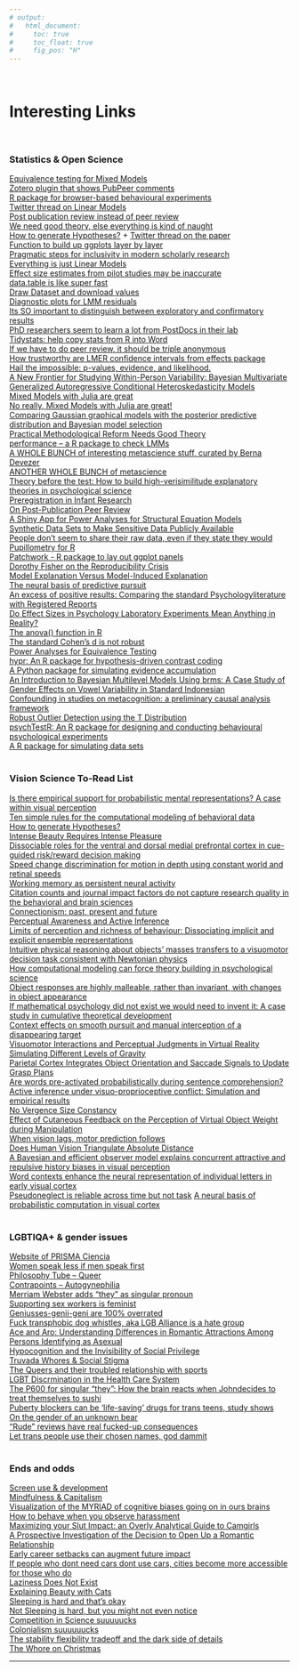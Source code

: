 ```yaml
---
# output:
#   html_document:
#     toc: true
#     toc_float: true
#     fig_pos: "H"
---
```


<br>

# Interesting Links
<br>

### Statistics & Open Science
[Equivalence testing for Mixed Models](https://pedermisager.netlify.com/post/mixed_model_equivalence/)<br>
[Zotero plugin that shows PubPeer comments](https://github.com/PubPeerFoundation/pubpeer_zotero_plugin)<br>
[R package for browser-based behavioural experiments](https://github.com/djnavarro/jaysire)<br>
[Twitter thread on Linear Models](https://twitter.com/allison_horst/status/1197690995510407169)<br>
[Post publication review instead of peer review](https://elifesciences.org/inside-elife/e9091cea/peer-review-new-initiatives-to-enhance-the-value-of-elife-s-process)<br>
[We need good theory, else everything is kind of naught](https://t.co/Vrf8x6Hock?amp=1)<br>
[How to generate Hypotheses?](https://docs.lib.purdue.edu/cgi/viewcontent.cgi?article=1197&context=jps) + [Twitter thread on the paper](https://twitter.com/IrisVanRooij/status/1121853158270042115)<br>
[Function to build up ggplots layer by layer](https://twitter.com/ralfer/status/1189512501479784448)<br>
[Pragmatic steps for inclusivity in modern scholarly research](https://opensciencemooc.eu/community/2019/10/17/inclusivity/)<br>
[Everything is just Linear Models](https://lindeloev.github.io/tests-as-linear/)<br>
[Effect size estimates from pilot studies may be inaccurate](https://www.sciencedirect.com/science/article/pii/S002210311630230X)<br>
[data.table is like super fast](https://twitter.com/Guru_GyanKhoji/status/1183642473051983872)<br>
[Draw Dataset and download values](https://twitter.com/fishnets88/status/1180147520850321408)<br>
[Diagnostic plots for LMM residuals](https://twitter.com/patilindrajeets/status/1134821489499357184)<br>
[Its SO important to distinguish between exploratory and confirmatory results](https://twitter.com/dsquintana/status/1181860481402884096)<br>
[PhD researchers seem to learn a lot from PostDocs in their lab](https://www.pnas.org/content/116/42/20910)<br>
[Tidystats: help copy stats from R into Word](https://twitter.com/willemsleegers/status/1176395769391267840)<br>
[If we have to do peer review, it should be triple anonymous](https://link.springer.com/article/10.1007%2Fs11098-017-0895-4)<br>
[How trustworthy are LMER confidence intervals from effects package](https://stats.stackexchange.com/questions/117641/how-trustworthy-are-the-confidence-intervals-for-lmer-objects-through-effects-pa)<br>
[Hail the impossible: p-values, evidence, and likelihood.](https://www.ncbi.nlm.nih.gov/pubmed/21077903)<br>
[A New Frontier for Studying Within-Person Variability: Bayesian Multivariate Generalized Autoregressive Conditional Heteroskedasticity Models](https://github.com/ph-rast/bmgarch)<br>
[Mixed Models with Julia are great](https://twitter.com/DrLearnasaurus/status/1237345289511600133)<br>
[No really, Mixed Models with Julia are great!](https://twitter.com/kleinschmidt/status/1229876425252986880)<br>
[Comparing Gaussian graphical models with the posterior predictive distribution and Bayesian model selection](https://twitter.com/wdonald_1985/status/1237150761978490881)<br>
[Practical Methodological Reform Needs Good Theory](https://psyarxiv.com/jcs6e)<br>
[performance – a R package to check LMMs](https://twitter.com/patilindrajeets/status/1234873716141690880)<br>
[A WHOLE BUNCH of interesting metascience stuff, curated by Berna Devezer](https://twitter.com/zerdeve/status/1234906668036608000)<br>
[ANOTHER WHOLE BUNCH of metascience](https://twitter.com/EikoFried/status/1234459788744052736)<br>
[Theory before the test: How to build high-verisimilitude explanatory theories in psychological science](https://psyarxiv.com/7qbpr)<br>
[Preregistration in Infant Research](https://psyarxiv.com/es2gx)<br>
[On Post-Publication Peer Review](https://twitter.com/GuyProchilo/status/1233111066546262019)<br>
[A Shiny App for Power Analyses for Structural Equation Models](https://twitter.com/andrewang91/status/1232344836717473792)<br>
[Synthetic Data Sets to Make Sensitive Data Publicly Available](https://twitter.com/dsquintana/status/1231585168076525569)<br>
[People don't seem to share their raw data, even if they state they would](https://twitter.com/tsuyomiyakawa/status/1230672758163402752)<br>
[Pupillometry for R](https://twitter.com/samhforbes/status/1083410941700726784)<br>
[Patchwork - R package to lay out ggplot panels](https://twitter.com/LittleMissData/status/1229176433123168256)<br>
[Dorothy Fisher on the Reproducibility Crisis](https://www.youtube.com/watch?v=v778svukrtU&feature=youtu.be)<br>
[Model Explanation Versus Model-Induced Explanation](https://t.co/PtkjrVzLnF?amp=1)<br>
[The neural basis of predictive pursuit](https://www.nature.com/articles/s41593-019-0561-6)<br>
[An excess of positive results: Comparing the standard Psychologyliterature with Registered Reports](https://psyarxiv.com/p6e9c)<br>
[Do Effect Sizes in Psychology Laboratory Experiments Mean Anything in Reality?](https://psyarxiv.com/mpw4t/)<br>
[The anova() function in R](https://twitter.com/WeAreRLadies/status/1223790298024726528)<br>
[The standard Cohen's d is not robust](https://twitter.com/GuyProchilo/status/1222967054212521989)<br>
[Power Analyses for Equivalence Testing](https://twitter.com/GuyProchilo/status/1222601933229297670)<br>
[hypr: An R package for hypothesis-driven contrast coding](https://psyarxiv.com/cqzdx/)<br>
[A Python package for simulating evidence accumulation](https://twitter.com/TraversEoin/status/1220306317052665856)<br>
[An Introduction to Bayesian Multilevel Models Using brms: A Case Study of Gender Effects on Vowel Variability in Standard Indonesian](https://psyarxiv.com/guhsa/)<br>
[Confounding in studies on metacognition: a preliminary causal analysis framework](https://www.psycharchives.org/handle/20.500.12034/2338)<br>
[Robust Outlier Detection using the T Distribution](http://eointravers.com/post/outliers/)<br>
[psychTestR: An R package for designing and conducting behavioural psychological experiments](https://twitter.com/PsyArXivBot/status/1216403018050043904)<br>
[A R package for simulating data sets](https://twitter.com/LisaDeBruine/status/1211322100360925184)<br>
<br>

### Vision Science To-Read List
[Is there empirical support for probabilistic mental representations? A case within visual perception](https://psyarxiv.com/4ap3f/)<br>
[Ten simple rules for the computational modeling of behavioral data](https://elifesciences.org/articles/49547v1)<br>
[How to generate Hypotheses?](https://docs.lib.purdue.edu/cgi/viewcontent.cgi?article=1197&context=jps)<br>
[Intense Beauty Requires Intense Pleasure](https://www.frontiersin.org/articles/10.3389/fpsyg.2019.02420/full)<br>
[Dissociable roles for the ventral and dorsal medial prefrontal cortex in cue-guided risk/reward decision making](https://www.nature.com/articles/s41386-019-0557-7#Bib1)<br>
[Speed change discrimination for motion in depth using constant world and retinal speeds](https://journals.plos.org/plosone/article?id=10.1371/journal.pone.0214766)<br>
[Working memory as persistent neural activity](https://psyarxiv.com/jh6e3/)<br>
[Citation counts and journal impact factors do not capture research quality in the behavioral and brain sciences](https://psyarxiv.com/9g5wk/)<br>
[Connectionism: past, present and future](https://link.springer.com/article/10.1007/BF00139193)<br>
[Perceptual Awareness and Active Inference](https://t.co/l6qxPUizBK?amp=1)<br>
[Limits of perception and richness of behaviour: Dissociating implicit and explicit ensemble representations](https://psyarxiv.com/3y4pz/)<br>
[Intuitive physical reasoning about objects’ masses transfers to a visuomotor decision task consistent with Newtonian physics](https://www.biorxiv.org/content/10.1101/2020.02.14.949164v1.abstract)<br>
[How computational modeling can force theory building in psychological science](https://psyarxiv.com/rybh9/)<br>
[Object responses are highly malleable, rather than invariant, with changes in object appearance](https://www.nature.com/articles/s41598-020-61447-8)<br>
[If mathematical psychology did not exist we would need to invent it: A case study in cumulative theoretical development](https://psyarxiv.com/ygbjp/)<br>
[Context effects on smooth pursuit and manual interception of a disappearing target](https://journals.physiology.org/doi/full/10.1152/jn.00217.2017)<br>
[Visuomotor Interactions and Perceptual Judgments in Virtual Reality Simulating Different Levels of Gravity](https://www.ncbi.nlm.nih.gov/pmc/articles/PMC7039824/)<br>
[Parietal Cortex Integrates Object Orientation and Saccade Signals to Update Grasp Plans](https://www.biorxiv.org/content/10.1101/758532v2.full)<br>
[Are words pre-activated probabilistically during sentence comprehension?](https://psyarxiv.com/2atrh/)<br>
[Active inference under visuo-proprioceptive conflict: Simulation and empirical results](https://www.nature.com/articles/s41598-020-61097-w)<br>
[No Vergence Size Constancy](https://twitter.com/LintonVision/status/1232664685222223873)<br>
[Effect of Cutaneous Feedback on the Perception of Virtual Object Weight during Manipulation](https://www.nature.com/articles/s41598-020-58247-5)<br>
[When vision lags, motor prediction follows](https://www.biorxiv.org/content/10.1101/2020.02.13.937235v1?fbclid=IwAR1CuV15uNaPy88tGa_eG9ZSXnqekf_P7KoyrPBVH1g4EEC3u3_GLFTnS-I)<br>
[Does Human Vision Triangulate Absolute Distance](https://twitter.com/LintonVision/status/1223263211891449857)<br>
[A Bayesian and efficient observer model explains concurrent attractive and repulsive history biases in visual perception](https://www.biorxiv.org/content/10.1101/2020.01.22.915553v1)<br>
[Word contexts enhance the neural representation of individual letters in early visual cortex](https://www.nature.com/articles/s41467-019-13996-4)<br>
[Pseudoneglect is reliable across time but not task](https://psyarxiv.com/4xe5m)
[A neural basis of probabilistic computation in visual cortex](https://www.nature.com/articles/s41593-019-0554-5)<br>
<br>


### LGBTIQA+ & gender issues
[Website of PRISMA Ciencia](prismaciencia.org)<br>
[Women speak less if men speak first](https://twitter.com/GrrlScientist/status/940546904114499584)<br>
[Philosophy Tube – Queer](https://www.youtube.com/watch?v=5Hi6j2UXEZM)<br>
[Contrapoints – Autogynephilia](https://www.youtube.com/watch?v=6czRFLs5JQo&t=47s)<br>
[Merriam Webster adds "they" as singular pronoun](https://www.merriam-webster.com/dictionary/they)<br>
[Supporting sex workers is feminist](https://aeon.co/ideas/lolita-understood-that-some-sex-is-transactional-so-did-i)<br>
[Geniusses-genii-geni are 100% overrated](https://medium.com/@ReadMoreScience/sorry-but-male-geniuses-are-replaceable-8cbd53a8c2df)<br>
[Fuck transphobic dog whistles, aka LGB Alliance is a hate group](https://rayyaghul.wordpress.com/2020/03/10/lgba-response/)<br>
[Ace and Aro: Understanding Differences in Romantic Attractions Among Persons Identifying as Asexual](https://t.co/v4FXTXTrd0?amp=1)<br>
[Hypocognition and the Invisibility of Social Privilege](https://psyarxiv.com/5ge79/)<br>
[Truvada Whores & Social Stigma](https://twitter.com/joealey/status/1227996995442311168)<br>
[The Queers and their troubled relationship with sports](https://twitter.com/GabrielJMartin/status/1227664720720691200)<br>
[LGBT Discrmination in the Health Care System](https://twitter.com/NovaSzokaMD/status/1227351275832061956)<br>
[The P600 for singular "they": How the brain reacts when Johndecides to treat themselves to sushi](https://psyarxiv.com/hwzke)<br>
[Puberty blockers can be 'life-saving' drugs for trans teens, study shows](https://www.cnn.com/2020/01/23/health/transgender-puberty-blockers-suicide-study/index.html)<br>
[On the gender of an unknown bear](https://djnavarro.net/post/on-the-gender-of-an-unknown-bear/)<br>
["Rude" reviews have real fucked-up consequences](https://twitter.com/RCoombsScience/status/1213498527290155010)<br>
[Let trans people use their chosen names, god dammit](https://twitter.com/b_jorges/status/1211673149319909377)<br>
<br>

### Ends and odds
[Screen use & development](https://theconversation.com/stop-worrying-about-screen-time-its-your-childs-screen-experience-that-matters-118610)<br>
[Mindfulness & Capitalism](https://www.theguardian.com/lifeandstyle/2019/jun/14/the-mindfulness-conspiracy-capitalist-spirituality)<br>
[Visualization of the MYRIAD of cognitive biases going on in ours brains](https://twitter.com/jayvanbavel/status/1188454749445722112/photo/1)<br>
[How to behave when you observe harassment](https://www.buzzfeed.com/ryanhatesthis/someone-made-a-guide-for-what-to-do-when-you-see-islamophobi)<br>
[Maximizing your Slut Impact: an Overly Analytical Guide to Camgirls](https://knowingless.com/2018/11/19/maximizing-your-slut-impact-an-overly-analytical-guide-to-camgirling/)<br>
[A Prospective Investigation of the Decision to Open Up a Romantic Relationship](https://osf.io/5fxsk/)<br>
[Early career setbacks can augment future impact](https://twitter.com/dashunwang/status/1179056054484819969)<br>
[If people who dont need cars dont use cars, cities become more accessible for those who do](https://twitter.com/cathleenogrady/status/1177184354726031361)<br>
[Laziness Does Not Exist](https://humanparts.medium.com/laziness-does-not-exist-3af27e312d01)<br>
[Explaining Beauty with Cats](https://www.youtube.com/watch?v=7Nw58U7U_O0&feature=youtu.be)<br>
[Sleeping is hard and that's okay](https://twitter.com/syedmoinhassan/status/1234169466994536450)<br>
[Not Sleeping is hard, but you might not even notice](https://twitter.com/phirephoenix/status/1232327593526988801)<br>
[Competition in Science suuuuucks](https://twitter.com/annemscheel/status/1230875510529515520)<br>
[Colonialism suuuuuucks](https://twitter.com/briandavidearp/status/1218757735476531201)<br>
[The stability flexibility tradeoff and the dark side of details](https://www.biorxiv.org/content/10.1101/2020.01.03.894014v1)<br>
[The Whore on Christmas](https://t.co/24XxG2snY3?amp=1)<br>

---